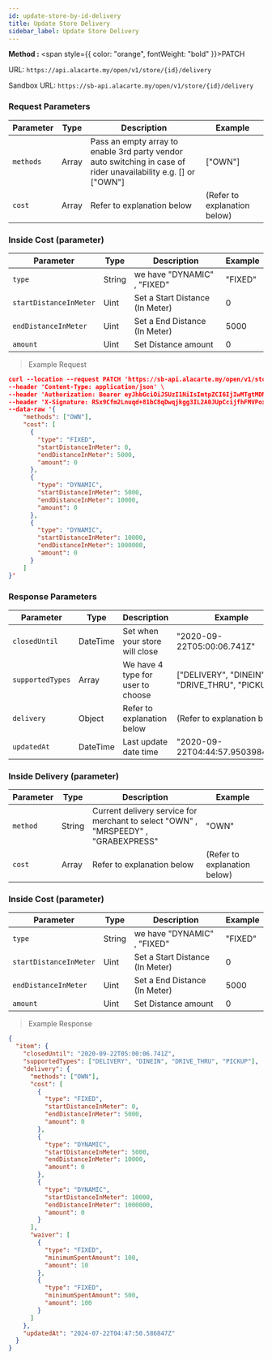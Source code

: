 ```yaml
---
id: update-store-by-id-delivery
title: Update Store Delivery
sidebar_label: Update Store Delivery
---
```



**Method :** <span style={{ color: "orange", fontWeight: "bold" }}>PATCH</span><br/>

URL: `https://api.alacarte.my/open/v1/store/{id}/delivery`<br/>

Sandbox URL: `https://sb-api.alacarte.my/open/v1/store/{id}/delivery`

### Request Parameters

| Parameter | Type  | Description                                                                                                      | Example                      |
| --------- | ----- | ---------------------------------------------------------------------------------------------------------------- | ---------------------------- |
| `methods` | Array | Pass an empty array to enable 3rd party vendor auto switching in case of rider unavailability e.g. [] or ["OWN"] | ["OWN"]                      |
| `cost`    | Array | Refer to explanation below                                                                                       | (Refer to explanation below) |

### Inside Cost (parameter)

| Parameter              | Type   | Description                     | Example |
| ---------------------- | ------ | ------------------------------- | ------- |
| `type`                 | String | we have "DYNAMIC" , "FIXED"     | "FIXED" |
| `startDistanceInMeter` | Uint   | Set a Start Distance (In Meter) | 0       |
| `endDistanceInMeter`   | Uint   | Set a End Distance (In Meter)   | 5000    |
| `amount`               | Uint   | Set Distance amount             | 0       |

> Example Request

```json
curl --location --request PATCH 'https://sb-api.alacarte.my/open/v1/store/{id}/delivery' \
--header 'Content-Type: application/json' \
--header 'Authorization: Bearer eyJhbGciOiJSUzI1NiIsImtpZCI6IjIwMTgtMDMtMTMiLCJ0eXAiOiJKV1QifQ.eyJhdWQiOlsiYXBpX2NsaWVudEBFaGNLQzA5QmRYUm9RMnhwWlc1MEVKTE42dFdBMG82MEx3Il0sImV4cCI6MTYwMzI1NDU2OSwiaWF0IjoxNjAwNjYyNTY5LCJpc3MiOiJodHRwczovL3NiLW9hdXRoLnJldmVudWVtb25zdGVyLm15IiwianRpIjoiRWh3S0VFOUJkWFJvUVdOalpYTnpWRzlyWlc0UTZNenR5b1RFckpzVyIsIm5iZiI6MTYwMDY2MjU2OSwic3ViIjoiRWhRS0NFMWxjbU5vWVc1MEVKWFZ6ZDN3cmFxVE9SSVFDZ1JWYzJWeUVJeUpxSXp2eU1QVmNRIn0.H3G6UDX7sR9EXtTMNs4Q2OHdhUGIhhCfdlAeOpywH4rDuVOcWXXwzF4Imbx8E7I10vFAJpwYZrEkCWCdCCw-WV11y9VT5kP6k75CeS-ZPMOLcKnC5iFT7vEi07r6ovwty9erlcZeXrtrmEIn3rnLva-dxSg3vZ2MyymoNDk-kV7ltXnkoWW4jtXRls6siLhxeY__8kXn2qa0ojVX4Nm6HmzN_vgi-RKSmToMgsdzTF94Y61QVBWhZfolD2-JpHx4qNlklcUdv8HOJ1QHHWpyoJytaJmvr3GJ5G399LbcTLwxB1p2qPg7z4hpoGNu4AP-ybRJVC3P9q9OscQYDNX-dA' \
--header 'X-Signature: RSx9Cfm2Lnuqd+81bC8qDwqjkgg3IL2A0JUpCcijfhFMVPoxQkYnrv7fo+rx6ECwfP61b0lh/VzogoqnD7sZnAnPETH42CUbnh//iVxRInYUSc1x1Hyzs7kc5ZEQZpnvSjmN8u0bwce+kxFTMhnqvCxakewwMuxLtH/RCFyaUXiNUpgz27nDLKZ69+Pzh8jGyigkIeSiqfkTSbEc4i4AwaS4l92e9jw4KXpTaVJ0TMgad8axPHpXnH0xQqW3WrDqruc/1cGy0iLRI9XPo9yQqStbptOQTzAaTahYBAQ6+oqfjQm+dbfrc6Car0X4vVgxksD0uvZ7Awlp5Oil7ahCrg==' \
--data-raw '{
    "methods": ["OWN"],
    "cost": [
      {
        "type": "FIXED",
        "startDistanceInMeter": 0,
        "endDistanceInMeter": 5000,
        "amount": 0
      },
      {
        "type": "DYNAMIC",
        "startDistanceInMeter": 5000,
        "endDistanceInMeter": 10000,
        "amount": 0
      },
      {
        "type": "DYNAMIC",
        "startDistanceInMeter": 10000,
        "endDistanceInMeter": 1000000,
        "amount": 0
      }
    ]
}'
```

### Response Parameters

| Parameter        | Type     | Description                       | Example                                        |
| ---------------- | -------- | --------------------------------- | ---------------------------------------------- |
| `closedUntil`    | DateTime | Set when your store will close    | "2020-09-22T05:00:06.741Z"                     |
| `supportedTypes` | Array    | We have 4 type for user to choose | ["DELIVERY", "DINEIN", "DRIVE_THRU", "PICKUP"] |
| `delivery`       | Object   | Refer to explanation below        | (Refer to explanation below)                   |
| `updatedAt`      | DateTime | Last update date time             | "2020-09-22T04:44:57.950398414Z"               |

### Inside Delivery (parameter)

| Parameter | Type   | Description                                                                        | Example                      |
| --------- | ------ | ---------------------------------------------------------------------------------- | ---------------------------- |
| `method`  | String | Current delivery service for merchant to select "OWN" , "MRSPEEDY" , "GRABEXPRESS" | "OWN"                        |
| `cost`    | Array  | Refer to explanation below                                                         | (Refer to explanation below) |

### Inside Cost (parameter)

| Parameter              | Type   | Description                     | Example |
| ---------------------- | ------ | ------------------------------- | ------- |
| `type`                 | String | we have "DYNAMIC" , "FIXED"     | "FIXED" |
| `startDistanceInMeter` | Uint   | Set a Start Distance (In Meter) | 0       |
| `endDistanceInMeter`   | Uint   | Set a End Distance (In Meter)   | 5000    |
| `amount`               | Uint   | Set Distance amount             | 0       |

> Example Response

```json
{
  "item": {
    "closedUntil": "2020-09-22T05:00:06.741Z",
    "supportedTypes": ["DELIVERY", "DINEIN", "DRIVE_THRU", "PICKUP"],
    "delivery": {
      "methods": ["OWN"],
      "cost": [
        {
          "type": "FIXED",
          "startDistanceInMeter": 0,
          "endDistanceInMeter": 5000,
          "amount": 0
        },
        {
          "type": "DYNAMIC",
          "startDistanceInMeter": 5000,
          "endDistanceInMeter": 10000,
          "amount": 0
        },
        {
          "type": "DYNAMIC",
          "startDistanceInMeter": 10000,
          "endDistanceInMeter": 1000000,
          "amount": 0
        }
      ],
      "waiver": [
        {
          "type": "FIXED",
          "minimumSpentAmount": 100,
          "amount": 10
        },
        {
          "type": "FIXED",
          "minimumSpentAmount": 500,
          "amount": 100
        }
      ]
    },
    "updatedAt": "2024-07-22T04:47:50.586847Z"
  }
}
```

